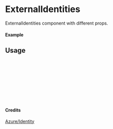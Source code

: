 
<Meta of={ExternalIdentities} title="Azure/Identity/ExternalIdentities" />

# ExternalIdentities

ExternalIdentities component with different props.

#### Example

<Canvas of={ExternalIdentities.Primary} />

## Usage

```ts
import { ExternalIdentities } from "yadl-ui";

const Example = () => {
  return (
      <ExternalIdentities />
  );
};

export default Example;
```

#### Credits
[Azure/Identity](https://learn.microsoft.com/en-us/azure/architecture/icons/)
